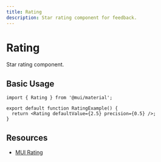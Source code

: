 ```yaml
---
title: Rating
description: Star rating component for feedback.
---
```


# Rating

Star rating component.

## Basic Usage

```tsx
import { Rating } from '@mui/material';

export default function RatingExample() {
  return <Rating defaultValue={2.5} precision={0.5} />;
}
```

## Resources

- [MUI Rating](https://mui.com/material-ui/react-rating/)
